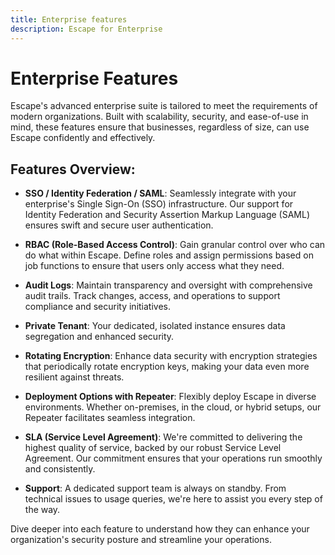 ```yaml
---
title: Enterprise features
description: Escape for Enterprise
---
```


# Enterprise Features

Escape's advanced enterprise suite is tailored to meet the requirements of modern organizations. Built with scalability, security, and ease-of-use in mind, these features ensure that businesses, regardless of size, can use Escape confidently and effectively.

## Features Overview:

- **SSO / Identity Federation / SAML**: Seamlessly integrate with your enterprise's Single Sign-On (SSO) infrastructure. Our support for Identity Federation and Security Assertion Markup Language (SAML) ensures swift and secure user authentication.

- **RBAC (Role-Based Access Control)**: Gain granular control over who can do what within Escape. Define roles and assign permissions based on job functions to ensure that users only access what they need.

- **Audit Logs**: Maintain transparency and oversight with comprehensive audit trails. Track changes, access, and operations to support compliance and security initiatives.

- **Private Tenant**: Your dedicated, isolated instance ensures data segregation and enhanced security.

- **Rotating Encryption**: Enhance data security with encryption strategies that periodically rotate encryption keys, making your data even more resilient against threats.

- **Deployment Options with Repeater**: Flexibly deploy Escape in diverse environments. Whether on-premises, in the cloud, or hybrid setups, our Repeater facilitates seamless integration.

- **SLA (Service Level Agreement)**: We're committed to delivering the highest quality of service, backed by our robust Service Level Agreement. Our commitment ensures that your operations run smoothly and consistently.

- **Support**: A dedicated support team is always on standby. From technical issues to usage queries, we're here to assist you every step of the way.

Dive deeper into each feature to understand how they can enhance your organization's security posture and streamline your operations.
